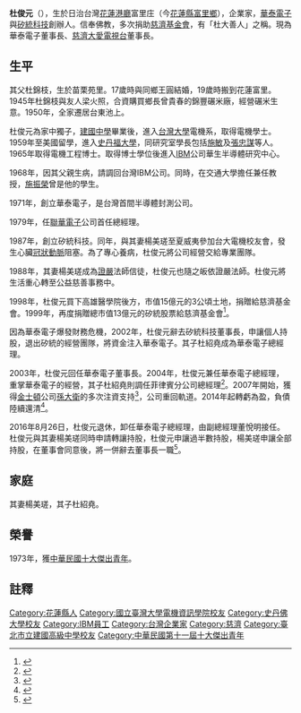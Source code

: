'''杜俊元'''（{{bd|1938年|11月8日|||}}），生於日治台灣[[花蓮港廳|花蓮港廳]]富里庄（今[[花蓮縣|花蓮縣]][[富里鄉|富里鄉]]），企業家，[[華泰電子|華泰電子]]與[[矽統科技|矽統科技]]創辦人。信奉佛教，多次捐助[[慈濟基金會|慈濟基金會]]，有「杜大善人」之稱。現為華泰電子董事長、[[慈濟大愛電視台|慈濟大愛電視台]]董事長。

==生平==
其父杜錦枝，生於苗栗苑里。17歲時與同鄉王圓結婚，19歲時搬到花蓮富里。1945年杜錦枝與友人梁火照，合資購買鄉長曾貴春的錦豐碾米廠，經營碾米生意。1950年，全家遷居台東池上。

杜俊元為家中獨子，[[建國中學|建國中學]]畢業後，進入[[台灣大學|台灣大學]]電機系，取得電機學士。1959年至美國留學，進入[[史丹福大學|史丹福大學]]，同研究室學長包括[[施敏|施敏]]及[[張忠謀|張忠謀]]等人。1965年取得電機工程博士。取得博士學位後進入[[IBM|IBM]]公司華生半導體研究中心。

1968年，因其父親生病，請調回台灣IBM公司。同時，在交通大學擔任兼任教授，[[施振榮|施振榮]]曾是他的學生。

1971年，創立華泰電子，是台灣首間半導體封測公司。

1979年，任[[聯華電子|聯華電子]]公司首任總經理。

1987年，創立矽統科技。同年，與其妻楊美瑳至夏威夷參加台大電機校友會，發生心臟[[冠狀動脈|冠狀動脈]]阻塞。為了專心養病，杜俊元將公司經營交給專業團隊。

1988年，其妻楊美瑳成為[[證嚴|證嚴]]法師信徒，杜俊元也隨之皈依證嚴法師。杜俊元將生活重心轉至公益慈善事務中。

1998年，杜俊元買下高雄醫學院後方，市值15億元的3公頃土地，捐贈給慈濟基金會。1999年，再度捐贈總市值13億元的矽統股票給慈濟基金會<ref>{{cite news|author1=洪友芳|title=華泰杜俊元 散盡家財為慈濟|url=http://news.ltn.com.tw/news/business/paper/863293|accessdate=2016-07-21|agency=自由時報|date=2015-03-16|archive-date=2017-04-27|archive-url=https://web.archive.org/web/20170427195852/http://news.ltn.com.tw/news/business/paper/863293|dead-url=no}}</ref>。

因為華泰電子爆發財務危機，2002年，杜俊元辭去矽統科技董事長，申讓個人持股，退出矽統的經營團隊，將資金注入華泰電子。其子杜紹堯成為華泰電子總經理。

2003年，杜俊元回任華泰電子董事長。2004年，杜俊元兼任華泰電子總經理，重掌華泰電子的經營，其子杜紹堯則調任菲律賓分公司總經理<ref>{{cite news|author1=范中興|title=杜俊元兼任華泰總經理|url=http://www.appledaily.com.tw/appledaily/article/finance/20040407/839983/|accessdate=2016-07-21|agency=台灣蘋果日報|date=2004-04-07|archive-date=2017-03-05|archive-url=https://web.archive.org/web/20170305001110/http://www.appledaily.com.tw/appledaily/article/finance/20040407/839983/|dead-url=no}}</ref>。2007年開始，獲得[[金士頓|金士頓]]公司[[孫大衛|孫大衛]]的多次注資支持<ref>{{cite news|author1=洪友芳|title=金士頓開口 要力成併華泰|url=http://news.ltn.com.tw/news/business/paper/885735|accessdate=2016-08-26|agency=自由時報|date=2015-06-02|archive-date=2018-01-24|archive-url=https://web.archive.org/web/20180124052949/http://news.ltn.com.tw/news/business/paper/885735|dead-url=no}}</ref>，公司重回軌道。2014年起轉虧為盈，負債陸續還清<ref>{{cite news|author1=楊喻斐|title=賭身家償還百億 華泰杜俊元哽咽|url=http://www.appledaily.com.tw/appledaily/article/finance/20150507/36536173/|accessdate=2016-08-26|agency=台灣蘋果日報|date=2015-05-07|archive-date=2017-03-05|archive-url=https://web.archive.org/web/20170305001114/http://www.appledaily.com.tw/appledaily/article/finance/20150507/36536173/|dead-url=no}}</ref>。

2016年8月26日，杜俊元退休，卸任華泰電子總經理，由副總經理董悅明接任。杜俊元與其妻楊美瑳同時申請轉讓持股，杜俊元申讓過半數持股，楊美瑳申讓全部持股，在董事會同意後，將一併辭去董事長一職<ref>{{cite news|author1=范中興|title=78歲杜俊元宣布退休 申讓54%華泰持股|url=http://www.appledaily.com.tw/appledaily/article/finance/20160827/37361617/|accessdate=2016-08-28|agency=台灣蘋果日報|date=2016-08-28|archive-date=2017-08-19|archive-url=https://web.archive.org/web/20170819061835/http://www.appledaily.com.tw/appledaily/article/finance/20160827/37361617/|dead-url=no}}</ref>。

==家庭==
其妻楊美瑳，其子杜紹堯。

==榮譽==
1973年，獲[[中華民國十大傑出青年|中華民國十大傑出青年]]。

==註釋==
{{reflist}}

{{中華民國第十一屆至第二十屆十大傑出青年}}
{{Authority control}}

{{DEFAULTSORT:D}}
[[Category:花蓮縣人|Category:花蓮縣人]]
[[Category:國立臺灣大學電機資訊學院校友|Category:國立臺灣大學電機資訊學院校友]]
[[Category:史丹佛大學校友|Category:史丹佛大學校友]]
[[Category:IBM員工|Category:IBM員工]]
[[Category:台灣企業家|Category:台灣企業家]]
[[Category:慈濟|Category:慈濟]]
[[Category:臺北市立建國高級中學校友|Category:臺北市立建國高級中學校友]]
[[Category:中華民國第十一屆十大傑出青年|Category:中華民國第十一屆十大傑出青年]]
